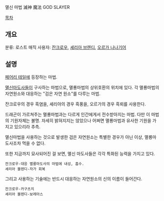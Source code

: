멸신 마법
滅神 魔法
GOD SLAYER


[[목차]]

== 개요 ==

분류: 로스트 매직
사용자: [[잔크로우]], [[셰리아 브렌디]], [[오르가 나나기어]]

== 설명 ==
[[페어리 테일]]에 등장하는 마법.

[[멸신마도사]]들이 구사하는 마법으로, 멸룡마법의 상위호환의 위치에 있다. 각 멸룡마법의 자연원소와 대응하는 "검은 자연 원소"를 다루는 마법.

잔크로우의 경우 흑염을, 셰리아의 경우 흑풍을, 오르가의 경우 흑뢰를 사용한다.

드래곤이 가르쳐주는 멸룡마법과는 다르게 인간에게서 전수받아지는 마법. 다만 이 마법의 기원자체는 불명. 자세히 밝혀지지는 않았으나 어쩌면 멸룡마법과 유사한 기원을 가지고 있으리라 추측. 

멸신마법을 사용하는 것으로 발생한 검은 자연원소는 특별한 경우가 아닌 이상, 멸룡마도사조차 먹을 수 없다.

또한 지금까지 묘사되어진 걸 보면, 멸신 마도사들은 각각 특화된 능력을 가지고 있다.
 잔크로우-대응 멸룡마도사의 마법에 내성, 흡수.
 셰리아 블렌디-자가 회복
 
그리고 사용하는 기술에는 반드시 대응하는 자연원소의 신의 이름이 들어간다.
 잔크로우-카구츠치
 셰리아 블렌디-보레아스
 
